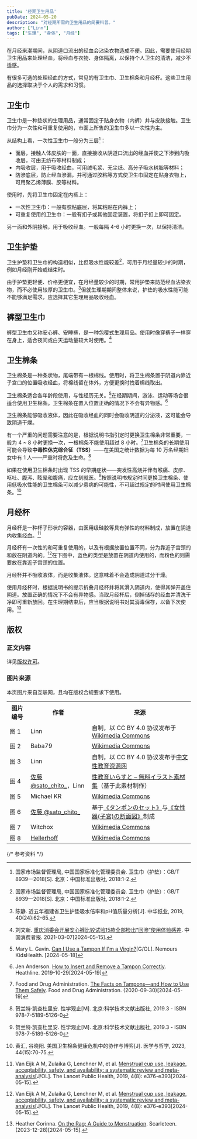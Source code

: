 ```yaml
---
title: '经期卫生用品'
pubDate: 2024-05-20
description: "对经期所需的卫生用品的简要科普。"
author: ["Linn"]
tags: ["生理", "身体", "月经"]
---
```




在月经来潮期间，从阴道口流出的经血会沾染衣物造成不便。因此，需要使用经期卫生用品来处理经血，将经血与衣物、身体隔离，以保持个人卫生的清洁，减少不适感。

有很多可选的处理经血的方式，常见的有卫生巾、卫生棉条和月经杯。这些卫生用品的选择取决于个人的需求和习惯。

## 卫生巾

卫生巾是一种垫状的生理用品，通常固定于贴身衣物（内裤）并与皮肤接触。卫生巾分为一次性和可重复使用的，市面上所售的卫生巾多以一次性为主。

<div class="row show">
    <div class="col-md-6 img-box">
        <Picture src={pad} alt="图1，在白色背景板上的一次性卫生巾" caption="图 1 一次性卫生巾，带有侧翼" />
    </div>
    <div class="col-md-6 img-box">
        <Picture src={clothPad} alt="图2，布料制成的可重复使用的卫生巾" caption="图 2 布制成的可重复使用卫生巾，带有侧翼" />
    </div>
</div>


从结构上看，一次性卫生巾一般分为三层[^GB8939]：

- <Key>面层</Key>，接触人体皮肤的一面，直接接收从阴道口流出的经血并使之下渗到内吸收层，可由无纺布等材料制成；
- <Key>内吸收层</Key>，用于吸收经血，可用绒毛浆、无尘纸、高分子吸水树脂等材料；
- <Key>防渗底层</Key>，防止经血渗漏，并可通过胶粘等方式使卫生巾固定在贴身衣物上，可用聚乙烯薄膜、胶等材料。

<Picture src={padStructure} alt="图3卫生巾结构示意图，是上文的图片辅助说明。" caption="图 3 卫生巾结构" />

使用时，先将卫生巾固定在内裤上：

- 一次性卫生巾：一般有胶粘底层，将其粘贴在内裤上；
- 可重复使用的卫生巾：一般有扣子或其他固定装置，将扣子扣上即可固定。

另一面和外阴接触，用于吸收经血。一般每隔 4-6 小时更换一次，以保持清洁。

<Picture
    src={padUseV}
    desktopSrc={padUseH}
    alt="图4展示了卫生巾的使用方法：一般从包装中取出后，用于隔离包装和卫生巾背胶的贴纸会留在包装上，此时的卫生巾背面具有黏性。将卫生巾贴在内裤内部与外阴接触的位置，有胶的一面朝下且贴着内裤。若卫生巾有侧翼，需要将侧翼翻到内裤外侧粘贴，与内裤最窄处贴合。贴好后，穿上内裤，此时面层将挨着阴部，即可使用。"
    caption="图 4 卫生巾使用示意图"
/>

## 卫生护垫

卫生护垫和卫生巾的构造相似，比但吸水性能较差[^GB8939]，可用于月经量较少的时期，例如月经刚开始或结束时。

由于护垫更轻便、价格更便宜，在月经量较少的时期，常用护垫来防范经血沾染衣物，而不必使用较厚的卫生巾。[^陈静]但就生理期期间整体来说，护垫的吸水性能可能不能够满足需求，应选择其它生理用品吸收经血。

## 裤型卫生巾

裤型卫生巾又称安心裤、安睡裤，是一种包覆式生理用品。使用时像穿裤子一样穿在身上，适合夜间或白天运动量较大时使用。[^刘文新]

## 卫生棉条

卫生棉条是一种条状物，尾端带有一根棉线。使用时，将卫生棉条置于阴道内靠近子宫口的位置吸收经血，将棉线留在体外，方便更换时拽着棉线取出。

卫生棉条适合各年龄段使用，与性经历无关。[^Gavin]在经期期间，游泳、运动等场合很适合使用卫生棉条。卫生棉条在置入位置正确的情况下不会有异物感。[^Anderson]

<div class="row show">
    <div class="col-md-6 img-box">
        <Picture src={tampon} alt="图5展示了卫生棉条的外观，一般是将棉压缩成棒状，带有一根棉绳。" caption="图 5 卫生棉条" />
    </div>
    <div class="col-md-6 img-box">
        <Picture
            src={tamponInside}
            alt="图6展示了卫生棉条置入体内的位置，大概位于阴道靠近子宫口的位置。"
            caption="图 6 卫生棉条置入体内的位置"
        />
    </div>
</div>



卫生棉条能够吸收液体，因此在吸收经血的同时会吸收阴道的分泌液，这可能会导致阴道干燥。

有一个严重的问题需要注意的是，根据说明书指引定时更换卫生棉条非常重要，一般为 4 ~ 8 小时更换一次，一根棉条不能使用超过 8 小时。[^FDA]卫生棉条的长期使用可能会导致**中毒性休克综合征（TSS）**——在美国之统计数据为每 10 万名经期妇女中有 1 人——严重时将危及生命。[^性学观止]

如果在使用卫生棉条时出现 TSS 的早期症状——突发性高烧并伴有喉痛、皮疹、呕吐、腹泻、眩晕和腹痛，应立刻就医。[^性学观止]按照说明书规定时间更换卫生棉条、使用低吸水性能的卫生棉条可以减少患病的可能性，不可超过规定的时间使用卫生棉条。[^黄汇]


## 月经杯

月经杯是一种杯子形状的容器，由医用级硅胶等具有弹性的材料制成，放置在阴道内收集经血。[^Van]

月经杯有一次性的和可重复使用的，以及有根据放置位置不同，分为靠近子宫颈的和放在阴道内的。[^Van]在下图中，蓝色的类型是放置在阴道内使用的，而粉色的则需要放在靠近子宫颈的位置。

<div class="row show">
    <div class="col-md-6 img-box">
        <Picture src={cup} alt="图7展示了两种月经杯：一种是像传统的敲击乐器“钟”的外观，较为小巧，放在阴道内；一种是较大的，放在宫颈处" caption="图 7 月经杯" />
    </div>
    <div class="col-md-6 img-box">
    </div>
</div>


月经杯并不吸收液体，而是收集液体。这意味着不会造成阴道过分干燥。

使用月经杯时，根据说明书的提示折叠月经杯并将其滑入阴道内，使得其弹开盖住阴道。放置正确的情况下不会有异物感。当取月经杯后，倒掉储存的经血并清洗干净即可重新放回。在生理期结束后，应当根据说明书对其消毒保存，以备下次使用。[^Corinna]

<Picture src={cupXRay} alt="图8展示了医学X光下的月经杯照片，位于阴道中，盛有一些经血。" caption="图 8 X 光下的月经杯" />

<End/>

## 版权

### 正文内容

详见[版权许可](/general/copyright)。

### 图片来源

本页图片来自互联网，且均在版权合规要求下使用。

<table class="table table-bordered" style="overflow:auto">
    <tbody>
        <tr><th>图片编号</th><th>作者</th><th>来源</th></tr>
        <tr>
            <td>图 1</td>
            <td>Linn</td>
            <td>自制，以 CC BY 4.0 协议发布于 <a target="_blank" href="https://commons.wikimedia.org/wiki/File:A_Sanitary_Towel_on_White_Background.jpg">Wikimedia Commons</a></td>
        </tr>
        <tr>
            <td>图 2</td>
            <td>Baba79</td>
            <td><a target="_blank" href="https://commons.wikimedia.org/wiki/File:Menstrutaso_kaj_reuzebla_menstrutuko.jpg">Wikimedia Commons</a></td>
        </tr>
        <tr>
            <td>图 3</td>
            <td>Linn</td>
            <td>自制，以 CC BY 4.0 协议发布于<a target="_blank" href="https://res.knowsex.org/material/item/35">中文性教育资源网</a></td>
        </tr>
        <tr>
            <td>图 4</td>
            <td><a target="_blank" href="https://linktr.ee/sato_chito_" lang="ja">佐藤 @sato_chito_</a>，Linn</td>
            <td><a target="_blank" href="https://seikyouiku-illust.com/%e7%94%9f%e7%90%86%e3%83%8a%e3%83%97%e3%82%ad%e3%83%b3%e3%81%ae%e4%bb%98%e3%81%91%e6%96%b9/" lang="ja">性教育いらすと – 無料イラスト素材集</a>（基于此素材制作）</td>
        </tr>
        <tr>
            <td>图 5</td>
            <td>Michael KR</td>
            <td><a target="_blank" href="https://commons.wikimedia.org/wiki/File:Tampon_Produktionsablauf_ob.jpg">Wikimedia Commons</a></td>
        </tr>
        <tr>
            <td>图 6</td>
            <td><a target="_blank" href="https://linktr.ee/sato_chito_" lang="ja">佐藤 @sato_chito_</a></td>
            <td>基于<a target="_blank" href="https://seikyouiku-illust.com/%e3%82%bf%e3%83%b3%e3%83%9d%e3%83%b3%e3%81%ae%e3%82%bb%e3%83%83%e3%83%88/" lang="ja">《タンポンのセット》</a>与<a target="_blank" href="https://seikyouiku-illust.com/%e5%a5%b3%e6%80%a7%e5%99%a8%e5%ad%90%e5%ae%ae%e3%81%ae%e6%96%ad%e9%9d%a2%e5%9b%b3/" lang="ja">《女性器(子宮)の断面図》</a>制成</td>
        </tr>
        <tr>
            <td>图 7</td>
            <td>Witchox</td>
            <td><a target="_blank" href="https://commons.wikimedia.org/wiki/File:%D0%9C%D0%B5%D0%BD%D1%81%D1%82%D1%80%D1%83%D0%B0%D0%BB%D1%8C%D0%BD%D1%8B%D0%B9_%D0%B4%D0%B8%D1%81%D0%BA_%D0%B8_%D0%BC%D0%B5%D0%BD%D1%81%D1%82%D1%80%D1%83%D0%B0%D0%BB%D1%8C%D0%BD%D0%B0%D1%8F_%D1%87%D0%B0%D1%88%D0%B0_(cropped).jpg">Wikimedia Commons</a></td>
        </tr>
        <tr>
            <td>图 8</td>
            <td><a target="_blank" href="https://commons.wikimedia.org/wiki/User:Hellerhoff">Hellerhoff</a></td>
            <td><a target="_blank" href="https://commons.wikimedia.org/wiki/File:Menstruationstasse_im_Roentgenbild_28W_-_CR_pa_-_001.jpg">Wikimedia Commons</a></td>
        </tr>
    </tbody>
</table>


{/* 参考资料 */}

[^GB8939]: 国家市场监督管理局, 中国国家标准化管理委员会. 卫生巾（护垫）：GB/T 8939—2018[S]. 北京：中国标准出版社, 2018:1-2.
[^陈静]: 陈静. 近五年福建省卫生护垫吸水倍率和pH值质量分析[J]. 中华纸业, 2019, 40(24):62-65.
[^刘文新]: 刘文新. [重庆消委会开展安心裤比较试验15款全部检出“回渗”使用体验感差](https://www.ccn.com.cn/Content/2021/03-07/1546512549.html). 中国消费者报. 2021-03-07[2024-05-15]. 
[^Van]: Van Eijk A M, Zulaika G, Lenchner M, et al. [Menstrual cup use, leakage, acceptability, safety, and availability: a systematic review and meta-analysis](https://www.thelancet.com/journals/lanpub/article/PIIS2468-2667(19)30111-2/fulltext)[J/OL]. The Lancet Public Health, 2019, 4(8): e376-e393[2024-05-15].
[^Corinna]: Heather Corinna. [On the Rag: A Guide to Menstruation](https://www.scarleteen.com/read/bodies/rag-guide-menstruation). Scarleteen. (2023-12-28)[2024-05-15].
[^黄汇]: 黄汇, 谷晓阳. 美国卫生棉条健康危机中的协作与博弈[J]. 医学与哲学, 2023, 44(15):70-75.
[^性学观止]: 贺兰特·凯查杜里安. 性学观止[M]. 北京:科学技术文献出版社, 2019.3 - ISBN 978-7-5189-5126-0
[^Gavin]:  Mary L. Gavin. [Can I Use a Tampon If I'm a Virgin?](https://kidshealth.org/en/teens/use-tampon.html)[G/OL]. Nemours KidsHealth. [2024-05-18]
[^FDA]: Food and Drug Administration. [The Facts on Tampons—and How to Use Them Safely](https://www.fda.gov/consumers/consumer-updates/facts-tampons-and-how-use-them-safely). Food and Drug Administration. (2020-09-30)[2024-05-19]
[^Anderson]: Jen Anderson. [How to Insert and Remove a Tampon Correctly](https://www.healthline.com/health/how-to-insert-a-tampon). Heathline. 2019-10-29[2024-05-19]